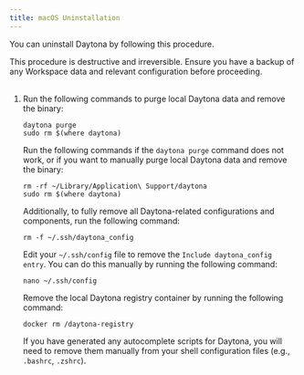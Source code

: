 ```yaml
---
title: macOS Uninstallation
---
```


You can uninstall Daytona by following this procedure.

<Aside type="caution">
This procedure is destructive and irreversible.
Ensure you have a backup of any Workspace data and relevant configuration before proceeding.
</Aside>

<br />

1. Run the following commands to purge local Daytona data and remove the binary:

    ```shell
    daytona purge
    sudo rm $(where daytona)
    ```

    Run the following commands if the `daytona purge` command does not work, or if you want to manually purge local Daytona data and remove the binary:

    ```shell
    rm -rf ~/Library/Application\ Support/daytona
    sudo rm $(where daytona)
    ```

    Additionally, to fully remove all Daytona-related configurations and components, run the following command:

    ```shell
    rm -f ~/.ssh/daytona_config
    ```

    Edit your `~/.ssh/config` file to remove the `Include daytona_config entry`. You can do this manually by running the following command:

    ```shell
    nano ~/.ssh/config
    ```

    Remove the local Daytona registry container by running the following command:

    ```shell
    docker rm /daytona-registry
    ```

    If you have generated any autocomplete scripts for Daytona, you will need to remove them manually from your shell configuration files (e.g., `.bashrc`, `.zshrc`).
